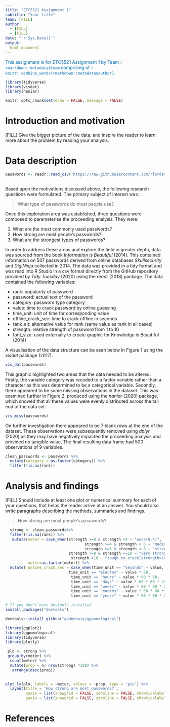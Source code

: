 ```yaml
---
title: "ETC5521 Assignment 1"
subtitle: "Your title"
team: [FILL]
author:
  - [FILL]
  - [FILL]
date: "`r Sys.Date()`"
output: 
  html_document
---
```


[This assignment is for ETC5521 Assignment 1 by Team `r rmarkdown::metadata$team` comprising of `r knitr::combine_words(rmarkdown::metadata$author)`.]{style="color:#006DAE;"}

```r
library(tidyverse)
library(visdat)
library(naniar)

knitr::opts_chunk$set(echo = FALSE, message = FALSE)
```


# Introduction and motivation

[FILL] Give the bigger picture of the data, and inspire the reader to learn more about the problem by reading your analysis. 

# Data description
```r
passwords <- readr::read_csv('https://raw.githubusercontent.com/rfordatascience/tidytuesday/master/data/2020/2020-01-14/passwords.csv')
 
```

Based upon the motivations discussed above, the following research questions were formulated. The primary subject of interest was:

> What type of passwords do most people use? 

Once this exploration area was established, three questions were composed to parameterise the proceeding analysis. They were:

1.	What are the most commonly used passwords?
2.	How strong are most people’s passwords?
3.	What are the strongest types of passwords?

In order to address these areas and explore the field in greater depth, data was sourced from the book *Information is Beautiful* (2014). This contained information on 507 passwords derived from online databases *Skullsecurity* and *DigiNinja* collected in 2014. The data was provided in a tidy format and was read into R Studio in a csv format directly from the GitHub repository provided by *Tidy Tuesday* (2020) using the *readr* (2018) package. The data contained the following variables:

- rank: popularity of password
- password: actual text of the password
- category: password type category
- value: time to crack password by online guessing
- time_unit: unit of time for corresponding value
- offline_crack_sec: time to crack offline in seconds
- rank_alt: alternative value for rank (same value as rank in all cases)
- strength: relative strength of password from 1 to 10
- font_size: used externally to create graphic for Knowledge is Beautiful (2014)

A visualisation of the data structure can be seen below in Figure 1 using the *visdat* package (2017).

```r
vis_dat(passwords)
```

This graphic highlighted two areas that the data needed to be altered. Firstly, the variable category was recoded to a factor variable rather than a character as this was determined to be a categorical variable. Secondly, there appeared to be some missing observations in the dataset. This was examined further in Figure 2, produced using the *naniar* (2020) package, which showed that all these values were evenly distributed across the tail end of the data set.
```r
vis_miss(passwords)
```


On further investigation there appeared to be 7 blank rows at the end of the dataset. These observations were subsequently removed using *dplyr* (2020) as they may have negatively impacted the proceeding analysis and provided no tangible value. The final resulting data frame had 500 observations of 9 variables.

```r
clean_passwords <- passwords %>%
  mutate(category = as.factor(category)) %>%
  filter(!is.na(rank))
```


# Analysis and findings

[FILL] Should include at least one plot or numerical summary for each of your questions, that helps the reader arrive at an answer. You should also write paragraphs describing the methods, summaries and findings.

> How strong are most people’s passwords?

```r
  strong <- clean_passwords%>% 
  filter(!is.na(rank)) %>%
   mutate(meter = case_when(strength >=0 & strength <4 ~ "weak(0-4)",
                                   strength >=4 & strength < 6 ~ "medium(4-6)",
                                   strength >=6 & strength < 8 ~ "strong(6-8)",
                            strength >=8 & strength <=10 ~ "very strong(8-10)",
                             strength >10 ~ "tough to crack(strength>10)"),
          meter=as.factor(meter)) %>% 
  mutate( online_crack_sec = case_when(time_unit == "seconds" ~ value,
                            time_unit == "minutes" ~ value * 60,
                             time_unit == "hours" ~ value * 60 * 60,
                             time_unit == "days" ~ value * 60 * 60 * 24,
                             time_unit == "weeks" ~ value * 60 * 60 * 24 * 7,
                             time_unit == "months" ~ value * 60 * 60 * 24 * 365/12,
                             time_unit == "years" ~ value * 60 * 60 * 24 * 365))

```

```r

# If you don't have devtools installed
install.packages("devtools")

devtools::install_github("gadenbuie/ggpomological")
```


```r
library(ggplot2)
library(ggpomological) 
library(tidyverse)
library(plotly)

 plo <- strong %>% 
 group_by(meter) %>%
  count(meter) %>%
  mutate(prop = n/ nrow(strong) *100) %>%
   arrange(desc(prop))
 

plot_ly(plo, labels = ~meter, values = ~prop, type = 'pie') %>% 
  layout(title = 'How strong are most passwords?',
         xaxis = list(showgrid = FALSE, zeroline = FALSE, showticklabels = FALSE),
         yaxis = list(showgrid = FALSE, zeroline = FALSE, showticklabels = FALSE))
```

# References
